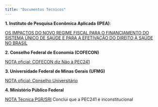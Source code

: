 ```yaml
---
title: "Documentos Técnicos"
---
```


**1. Instituto de Pesquisa Econômica Aplicada (IPEA)**:

[OS IMPACTOS DO NOVO REGIME FISCAL PARA O FINANCIAMENTO DO SISTEMA ÚNICO DE SAÚDE E
PARA A EFETIVAÇÃO DO DIREITO À SAÚDE NO BRASIL](docs/nota_ipea.pdf)

**2. Conselho Federal de Economia (COFECON)**

[NOTA oficial: COFECON diz Não à PEC241](docs/nota_COFECON.pdf)

**3. Universidade Federal de Minas Gerais (UFMG)**

[NOTA oficial: Conselho Universitário](docs/nota_UFMG.jpg)

**4. Ministério Público Federal **

[NOTA Técnica PGR/SRI](docs/nota_PGR_2016.pdf)
Conclui que a PEC241 é inconstitucional

